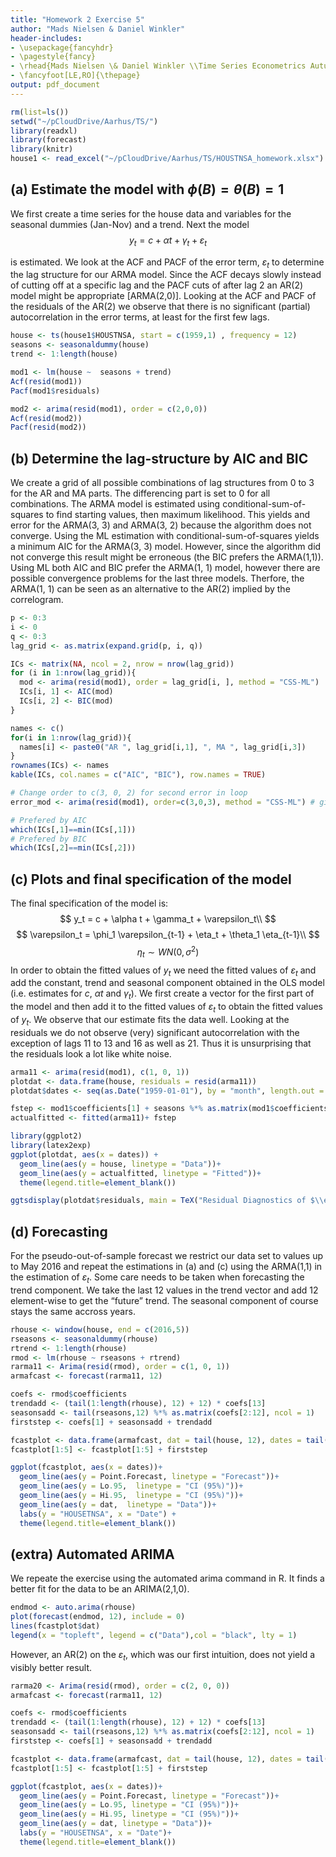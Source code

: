 ```yaml
---
title: "Homework 2 Exercise 5"
author: "Mads Nielsen & Daniel Winkler"
header-includes:
- \usepackage{fancyhdr}
- \pagestyle{fancy}
- \rhead{Mads Nielsen \& Daniel Winkler \\Time Series Econometrics Autumn 2017 \\ 201306163, 201701383}
- \fancyfoot[LE,RO]{\thepage}
output: pdf_document
---
```



```r
rm(list=ls())
setwd("~/pCloudDrive/Aarhus/TS/")
library(readxl)
library(forecast)
library(knitr)
house1 <- read_excel("~/pCloudDrive/Aarhus/TS/HOUSTNSA_homework.xlsx")
```


## (a) Estimate the model with $\phi(B) = \theta(B)=1$

We first create a time series for the house data and variables for the seasonal dummies (Jan-Nov) and a trend. Next the model
$$
y_t = c + \alpha t + \gamma_t + \varepsilon_t
$$

is estimated. We look at the ACF and PACF of the error term, $\varepsilon_t$ to determine the lag structure for our ARMA model. Since the ACF decays slowly instead of cutting off at a specific lag and the PACF cuts of after lag 2 an AR(2) model might be appropriate [ARMA(2,0)]. Looking at the ACF and PACF of the residuals of the AR(2) we observe that there is no significant (partial) autocorrelation in the error terms, at least for the first few lags.

```r
house <- ts(house1$HOUSTNSA, start = c(1959,1) , frequency = 12)
seasons <- seasonaldummy(house)
trend <- 1:length(house)

mod1 <- lm(house ~  seasons + trend)
Acf(resid(mod1))
Pacf(mod1$residuals)

mod2 <- arima(resid(mod1), order = c(2,0,0))
Acf(resid(mod2))
Pacf(resid(mod2))
```

## (b) Determine the lag-structure by AIC and BIC

We create a grid of all possible combinations of lag structures from 0 to 3 for the AR and MA parts. The differencing part is set to 0 for all combinations. The ARMA model is estimated using conditional-sum-of-squares to find starting values, then maximum likelihood. This yields and error for the ARMA(3, 3) and ARMA(3, 2) because the algorithm does not converge. Using the ML estimation with conditional-sum-of-squares yields a minimum AIC for the ARMA(3, 3) model. However, since the algorithm did not converge this result might be erroneous (the BIC prefers the ARMA(1,1)). Using ML both AIC and BIC prefer the ARMA(1, 1) model, however there are possible convergence problems for the last three models. Therfore, the ARMA(1, 1) can be seen as an alternative to the AR(2) implied by the correlogram.

```r
p <- 0:3
i <- 0
q <- 0:3
lag_grid <- as.matrix(expand.grid(p, i, q))

ICs <- matrix(NA, ncol = 2, nrow = nrow(lag_grid))
for (i in 1:nrow(lag_grid)){
  mod <- arima(resid(mod1), order = lag_grid[i, ], method = "CSS-ML")
  ICs[i, 1] <- AIC(mod)
  ICs[i, 2] <- BIC(mod)
}

names <- c()
for(i in 1:nrow(lag_grid)){
  names[i] <- paste0("AR ", lag_grid[i,1], ", MA ", lag_grid[i,3])
}
rownames(ICs) <- names
kable(ICs, col.names = c("AIC", "BIC"), row.names = TRUE)

# Change order to c(3, 0, 2) for second error in loop
error_mod <- arima(resid(mod1), order=c(3,0,3), method = "CSS-ML") # gives error!

# Prefered by AIC
which(ICs[,1]==min(ICs[,1]))
# Prefered by BIC
which(ICs[,2]==min(ICs[,2]))

```

## (c) Plots and final specification of the model

The final specification of the model is:
$$
y_t = c + \alpha t + \gamma_t + \varepsilon_t\\
$$
$$
\varepsilon_t = \phi_1 \varepsilon_{t-1} + \eta_t  + \theta_1 \eta_{t-1}\\
$$
$$
\eta_t \sim WN(0, \sigma^2)
$$
 In order to obtain the fitted values of $y_t$ we need the fitted values of $\varepsilon_t$ and add the constant, trend and seasonal component obtained in the OLS model (i.e. estimates for $c,\ \alpha t\ \text{and}\ \gamma_t$). We first create a vector for the first part of the model and then add it to the fitted values of $\varepsilon_t$ to obtain the fitted values of $y_t$. We observe that our estimate fits the data well. Looking at the residuals we do not observe (very) significant autocorrelation with the exception of lags 11 to 13 and 16 as well as 21. Thus it is unsurprising that the residuals look a lot like white noise.
 
```r
arma11 <- arima(resid(mod1), c(1, 0, 1))
plotdat <- data.frame(house, residuals = resid(arma11))
plotdat$dates <- seq(as.Date("1959-01-01"), by = "month", length.out = length(house))

fstep <- mod1$coefficients[1] + seasons %*% as.matrix(mod1$coefficients[2:12], ncol = 1) + trend * mod1$coefficients[13] 
actualfitted <- fitted(arma11)+ fstep

library(ggplot2)
library(latex2exp)
ggplot(plotdat, aes(x = dates)) + 
  geom_line(aes(y = house, linetype = "Data"))+
  geom_line(aes(y = actualfitted, linetype = "Fitted"))+
  theme(legend.title=element_blank())

ggtsdisplay(plotdat$residuals, main = TeX("Residual Diagnostics of $\\eta_t$"))
```


## (d) Forecasting

For the pseudo-out-of-sample forecast we restrict our data set to values up to May 2016 and repeat the estimations in (a) and (c) using the ARMA(1,1) in the estimation of $\varepsilon_t$. Some care needs to be taken when forecasting the trend component. We take the last 12 values in the trend vector and add 12 element-wise to get the "future" trend. The seasonal component of course stays the same accross years. 

```r
rhouse <- window(house, end = c(2016,5))
rseasons <- seasonaldummy(rhouse)
rtrend <- 1:length(rhouse)
rmod <- lm(rhouse ~ rseasons + rtrend)
rarma11 <- Arima(resid(rmod), order = c(1, 0, 1))
armafcast <- forecast(rarma11, 12)

coefs <- rmod$coefficients
trendadd <- (tail(1:length(rhouse), 12) + 12) * coefs[13]
seasonsadd <- tail(rseasons,12) %*% as.matrix(coefs[2:12], ncol = 1) 
firststep <- coefs[1] + seasonsadd + trendadd

fcastplot <- data.frame(armafcast, dat = tail(house, 12), dates = tail(plotdat$dates, 12))
fcastplot[1:5] <- fcastplot[1:5] + firststep

ggplot(fcastplot, aes(x = dates))+
  geom_line(aes(y = Point.Forecast, linetype = "Forecast"))+
  geom_line(aes(y = Lo.95,  linetype = "CI (95%)"))+
  geom_line(aes(y = Hi.95,  linetype = "CI (95%)"))+
  geom_line(aes(y = dat,  linetype = "Data"))+
  labs(y = "HOUSETNSA", x = "Date") +
  theme(legend.title=element_blank())

```


## (extra) Automated ARIMA

We repeate the exercise using the automated arima command in R. It finds a better fit for the data to be an ARIMA(2,1,0).

```r
endmod <- auto.arima(rhouse)
plot(forecast(endmod, 12), include = 0)
lines(fcastplot$dat)
legend(x = "topleft", legend = c("Data"),col = "black", lty = 1)
```

However, an AR(2) on the $\varepsilon_t$, which was our first intuition, does not yield a visibly better result. 

```r
rarma20 <- Arima(resid(rmod), order = c(2, 0, 0))
armafcast <- forecast(rarma11, 12)

coefs <- rmod$coefficients
trendadd <- (tail(1:length(rhouse), 12) + 12) * coefs[13]
seasonsadd <- tail(rseasons,12) %*% as.matrix(coefs[2:12], ncol = 1) 
firststep <- coefs[1] + seasonsadd + trendadd

fcastplot <- data.frame(armafcast, dat = tail(house, 12), dates = tail(plotdat$dates, 12))
fcastplot[1:5] <- fcastplot[1:5] + firststep

ggplot(fcastplot, aes(x = dates))+
  geom_line(aes(y = Point.Forecast, linetype = "Forecast"))+
  geom_line(aes(y = Lo.95, linetype = "CI (95%)"))+
  geom_line(aes(y = Hi.95, linetype = "CI (95%)"))+
  geom_line(aes(y = dat, linetype = "Data"))+
  labs(y = "HOUSETNSA", x = "Date")+
  theme(legend.title=element_blank())

```


